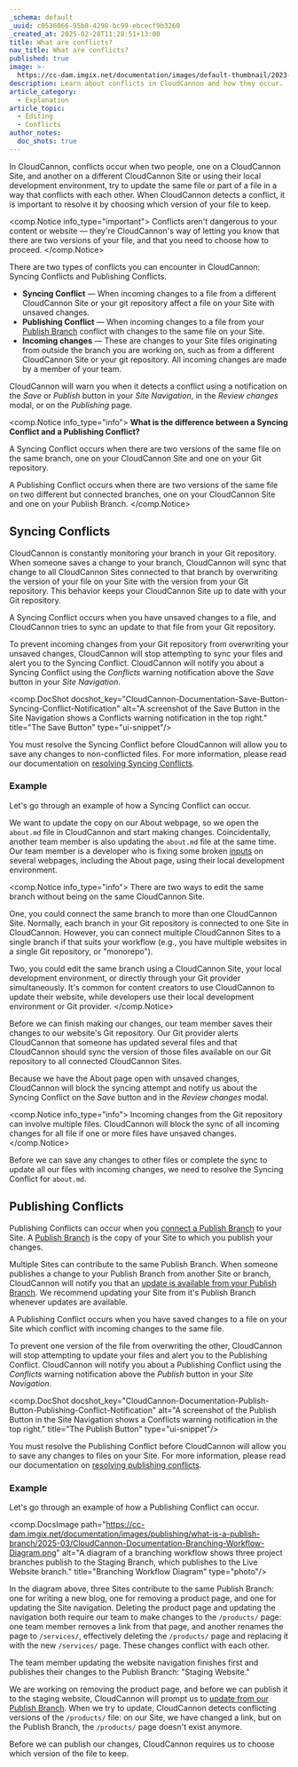 ```yaml
---
_schema: default
_uuid: c0536066-95b8-4298-bc99-ebcecf9b3260
_created_at: 2025-02-28T11:28:51+13:00
title: What are conflicts?
nav_title: What are conflicts?
published: true
image: >-
  https://cc-dam.imgix.net/documentation/images/default-thumbnail/2023-Q4/CloudCannon-Documentation-Thumbnail.png
description: Learn about conflicts in CloudCannon and how they occur.
article_category:
  - Explanation
article_topic:
  - Editing
  - Conflicts
author_notes:
  doc_shots: true
---
```

In CloudCannon, conflicts occur when two people, one on a CloudCannon Site, and another on a different CloudCannon Site or using their local development environment, try to update the same file or part of a file in a way that conflicts with each other. When CloudCannon detects a conflict, it is important to resolve it by choosing which version of your file to keep.

<comp.Notice info_type="important">
  Conflicts aren't dangerous to your content or website — they're CloudCannon's way of letting you know that there are two versions of your file, and that you need to choose how to proceed.
</comp.Notice>

There are two types of conflicts you can encounter in CloudCannon: Syncing Conflicts and Publishing Conflicts.

* **Syncing Conflict** — When incoming changes to a file from a different CloudCannon Site or your git repository affect a file on your Site with unsaved changes.
* **Publishing Conflict** — When incoming changes to a file from your [Publish Branch](/documentation/articles/what-is-a-publish-branch/) conflict with changes to the same file on your Site.
* **Incoming changes** — These are changes to your Site files originating from outside the branch you are working on, such as from a different CloudCannon Site or your git repository. All incoming changes are made by a member of your team.

CloudCannon will warn you when it detects a conflict using a notification on the *Save* or *Publish* button in your *Site Navigation*, in the *Review changes* modal, or on the *Publishing* page.

<comp.Notice info_type="info">
  **What is the difference between a Syncing Conflict and a Publishing Conflict?**

  A Syncing Conflict occurs when there are two versions of the same file on the same branch, one on your CloudCannon Site and one on your Git repository.

  A Publishing Conflict occurs when there are two versions of the same file on two different but connected branches, one on your CloudCannon Site and one on your Publish Branch.
</comp.Notice>

## Syncing Conflicts

CloudCannon is constantly monitoring your branch in your Git repository. When someone saves a change to your branch, CloudCannon will sync that change to all CloudCannon Sites connected to that branch by overwriting the version of your file on your Site with the version from your Git repository. This behavior keeps your CloudCannon Site up to date with your Git repository.

A Syncing Conflict occurs when you have unsaved changes to a file, and CloudCannon tries to sync an update to that file from your Git repository.

To prevent incoming changes from your Git repository from overwriting your unsaved changes, CloudCannon will stop attempting to sync your files and alert you to the Syncing Conflict. CloudCannon will notify you about a Syncing Conflict using the *Conflicts* warning notification above the *Save* button in your *Site Navigation*.

<comp.DocShot docshot_key="CloudCannon-Documentation-Save-Button-Syncing-Conflict-Notification" alt="A screenshot of the Save Button in the Site Navigation shows a Conflicts warning notification in the top right." title="The Save Button" type="ui-snippet"/>

You must resolve the Syncing Conflict before CloudCannon will allow you to save any changes to non-conflicted files. For more information, please read our documentation on [resolving Syncing Conflicts](/documentation/articles/resolve-syncing-conflicts/).

### Example

Let's go through an example of how a Syncing Conflict can occur.

We want to update the copy on our About webpage, so we open the `about.md` file in CloudCannon and start making changes. Coincidentally, another team member is also updating the `about.md` file at the same time. Our team member is a developer who is fixing some broken [inputs](/documentation/articles/what-are-inputs/) on several webpages, including the About page, using their local development environment.

<comp.Notice info_type="info">
  There are two ways to edit the same branch without being on the same CloudCannon Site.

  One, you could connect the same branch to more than one CloudCannon Site. Normally, each branch in your Git repository is connected to one Site in CloudCannon. However, you can connect multiple CloudCannon Sites to a single branch if that suits your workflow (e.g., you have multiple websites in a single Git repository, or "monorepo").

  Two, you could edit the same branch using a CloudCannon Site, your local development environment, or directly through your Git provider simultaneously. It's common for content creators to use CloudCannon to update their website, while developers use their local development environment or Git provider.
</comp.Notice>

Before we can finish making our changes, our team member saves their changes to our website's Git repository. Our Git provider alerts CloudCannon that someone has updated several files and that CloudCannon should sync the version of those files available on our Git repository to all connected CloudCannon Sites.

Because we have the About page open with unsaved changes, CloudCannon will block the syncing attempt and notify us about the Syncing Conflict on the *Save* button and in the *Review changes* modal.

<comp.Notice info_type="info">
  Incoming changes from the Git repository can involve multiple files. CloudCannon will block the sync of all incoming changes for all file if one or more files have unsaved changes.
</comp.Notice>

Before we can save any changes to other files or complete the sync to update all our files with incoming changes, we need to resolve the Syncing Conflict for `about.md`.

## Publishing Conflicts

Publishing Conflicts can occur when you <a href="/documentation/articles/connect-a-publish-branch/" target="_blank" rel="noopener">connect a Publish Branch</a> to your Site. A [Publish Branch](/documentation/articles/what-is-a-publish-branch/) is the copy of your Site to which you publish your changes.

Multiple Sites can contribute to the same Publish Branch. When someone publishes a change to your Publish Branch from another Site or branch, CloudCannon will notify you that an [update is available from your Publish Branch](/documentation/articles/update-from-a-publish-branch/). We recommend updating your Site from it's Publish Branch whenever updates are available.

A Publishing Conflict occurs when you have saved changes to a file on your Site which conflict with incoming changes to the same file.

To prevent one version of the file from overwriting the other, CloudCannon will stop attempting to update your files and alert you to the Publishing Conflict. CloudCannon will notify you about a Publishing Conflict using the *Conflicts* warning notification above the *Publish* button in your *Site Navigation*.

<comp.DocShot docshot_key="CloudCannon-Documentation-Publish-Button-Publishing-Conflict-Notification" alt="A screenshot of the Publish Button in the Site Navigation shows a Conflicts warning notification in the top right." title="The Publish Button" type="ui-snippet"/>

You must resolve the Publishing Conflict before CloudCannon will allow you to save any changes to files on your Site. For more information, please read our documentation on <a href="/documentation/articles/resolve-publishing-conflicts/" target="_blank" rel="noopener">resolving publishing conflicts</a>.

### Example

Let's go through an example of how a Publishing Conflict can occur.

<comp.DocsImage path="https://cc-dam.imgix.net/documentation/images/publishing/what-is-a-publish-branch/2025-03/CloudCannon-Documentation-Branching-Workflow-Diagram.png" alt="A diagram of a branching workflow shows three project branches publish to the Staging Branch, which publishes to the Live Website branch." title="Branching Workflow Diagram" type="photo"/>

In the diagram above, three Sites contribute to the same Publish Branch: one for writing a new blog, one for removing a product page, and one for updating the Site navigation. Deleting the product page and updating the navigation both require our team to make changes to the `/products/` page: one team member removes a link from that page, and another renames the page to `/services/`, effectively deleting the `/products/` page and replacing it with the new `/services/` page. These changes conflict with each other.

The team member updating the website navigation finishes first and publishes their changes to the Publish Branch: "Staging Website."

We are working on removing the product page, and before we can publish it to the staging website, CloudCannon will prompt us to <a href="/documentation/articles/update-from-a-publish-branch/" target="_blank" rel="noopener">update from our Publish Branch</a>. When we try to update, CloudCannon detects conflicting versions of the `/products/` file: on our Site, we have changed a link, but on the Publish Branch, the `/products/` page doesn't exist anymore.

Before we can publish our changes, CloudCannon requires us to choose which version of the file to keep.